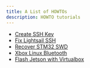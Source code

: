 ```yaml
---
title: A List of HOWTOs
description: HOWTO tutorials
---
```


* [Create SSH Key](/tech-notes/howto/create-ssh-key)
* [Fix Lightsail SSH](/tech-notes/howto/fix-aws-lightsail-browser-ssh)
* [Recover STM32 SWD](/tech-notes/howto/recover-stm32-swd)
* [Xbox Linux Bluetooth](/tech-notes/howto/xbox-controller-ubuntu-bluetooth)
* [Flash Jetson with Virtualbox](/tech-notes/howto/flash-jetson-with-vm)
